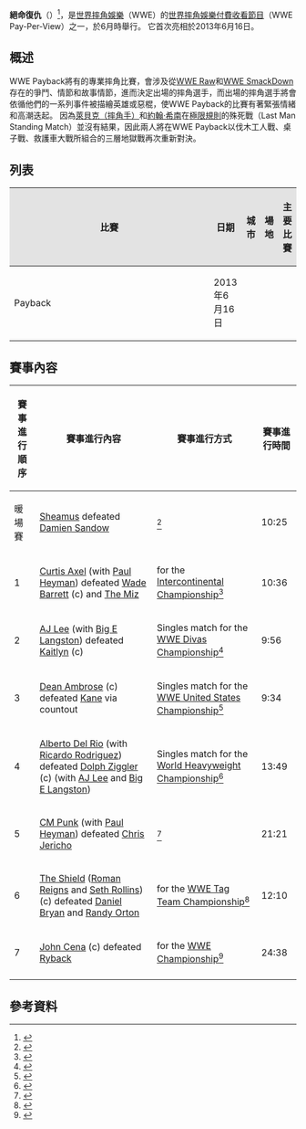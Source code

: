 '''絕命復仇'''（{{lang-en|'''WWE Payback'''}}）<ref>{{Cite web |url=http://www.wwe.com/shows/wwe-payback |title=WWE Payback |access-date=2013-05-25 |archive-date=2013-08-13 |archive-url=https://web.archive.org/web/20130813163754/http://www.wwe.com/shows/wwe-payback }}</ref>，是[[世界摔角娛樂|世界摔角娛樂]]（WWE）的[[世界摔角娛樂付費收看節目|世界摔角娛樂付費收看節目]]（WWE Pay-Per-View）之一，於6月時舉行。
它首次亮相於2013年6月16日。

==概述==
WWE Payback將有的專業摔角比賽，會涉及從[[WWE_Raw|WWE Raw]]和[[WWE_Friday_Night_SmackDown!|WWE SmackDown]]存在的爭鬥、情節和故事情節，進而決定出場的摔角選手，而出場的摔角選手將會依循他們的一系列事件被描繪英雄或惡棍，使WWE Payback的比賽有著緊張情緒和高潮迭起。
因為[[萊貝克（摔角手）|萊貝克（摔角手）]]和[[約翰·希南|約翰·希南]]在[[極限規則|極限規則]]的殊死戰（Last Man Standing Match）並沒有結果，因此兩人將在WWE Payback以伐木工人戰、桌子戰、救護車大戰所組合的三層地獄戰再次重新對決。

==列表==
{| class="wikitable" align="center"
!style="background: #e3e3e3;" width="9%"|比賽
!style="background: #e3e3e3;" width="6%"|日期
!style="background: #e3e3e3;" width="10%"|城市
!style="background: #e3e3e3;" width="9%"|場地
!style="background: #e3e3e3;" width="25%"|主要比賽
|-
|Payback
|2013年6月16日
|{{link-en|羅斯蒙特|Rosemont, Illinois}}
|{{link-en|好事達球場|Allstate Arena}}
|
|}

==賽事內容==
{| class="wikitable" border="1" style="font-size:85%; text-align:left;"
|-
! scope="col" |賽事進行順序
! scope="col" |賽事進行內容
! scope="col" |賽事進行方式
! scope="col" |賽事進行時間
|-
!scope="row"|暖場賽
|[[Sheamus|Sheamus]] defeated [[Damien_Sandow|Damien Sandow]] 
|{{link-en|Singles match|Professional wrestling match types#Variations of singles matches}}<ref>{{cite web|title=Damien Sandow vs. Sheamus|date=10 June 2013|url=http://www.wwe.com/shows/wwe-payback/2013/sheamus-vs-damien-sandow-26121910|publisher=[[WWE|WWE]]|accessdate=2013-06-17|archive-date=2015-11-06|archive-url=https://web.archive.org/web/20151106065901/http://www.wwe.com/shows/wwe-payback/2013/sheamus-vs-damien-sandow-26121910|dead-url=no}}</ref>
|10:25
|-
!scope="row" |1
|[[柯爾提斯·艾克賽爾|Curtis Axel]] (with [[Paul_Heyman|Paul Heyman]]) defeated [[韋德·貝瑞特|Wade Barrett]] (c) and [[The_Miz|The Miz]]
|{{link-en|Triple threat match|Professional wrestling match types#Basic non-elimination matches}} for the [[WWE洲際冠軍|Intercontinental Championship]]<ref>{{cite web|title=Intercontinental Champion Wade Barrett vs. The Miz vs. Curtis Axel|date=10 June 2013|url=http://www.wwe.com/shows/wwe-payback/2013/wade-barrett-miz-curtis-axel-26121904|publisher=[[世界摔角娛樂|WWE]]|accessdate=2013-06-17|archive-date=2016-03-04|archive-url=https://web.archive.org/web/20160304001431/http://www.wwe.com/shows/wwe-payback/2013/wade-barrett-miz-curtis-axel-26121904|dead-url=no}}</ref>
|10:36
|-
!scope="row" |2
|[[AJ_Lee|AJ Lee]] (with [[Big_E_Langston|Big E Langston]]) defeated [[Kaitlyn|Kaitlyn]] (c)
|Singles match for the [[WWE麗人冠軍|WWE Divas Championship]]<ref>{{cite web|title=Divas Champion Kaitlyn vs. AJ Lee|date=10 June 2013|url=http://www.wwe.com/shows/wwe-payback/2013/kaitlyn-aj-lee-26121822|publisher=[[世界摔角娛樂|WWE]]|accessdate=2013-06-17|archive-date=2016-03-03|archive-url=https://web.archive.org/web/20160303173149/http://www.wwe.com/shows/wwe-payback/2013/kaitlyn-aj-lee-26121822|dead-url=no}}</ref>
|9:56
|-
!scope="row" |3
|[[Dean_Ambrose|Dean Ambrose]] (c) defeated [[肯恩_(摔角手)|Kane]] via countout
|Singles match for the [[WWE美國冠軍|WWE United States Championship]]<ref>{{cite web|title=United States Champion Dean Ambrose vs. Kane|date=10 June 2013|url=http://www.wwe.com/shows/wwe-payback/2013/dean-ambrose-kane-26121918|publisher=[[世界摔角娛樂|WWE]]|accessdate=2013-06-17|archive-date=2016-03-03|archive-url=https://web.archive.org/web/20160303191425/http://www.wwe.com/shows/wwe-payback/2013/dean-ambrose-kane-26121918|dead-url=no}}</ref>
|9:34
|-
!scope="row"|4
|[[阿爾貝托·德·里奧|Alberto Del Rio]] (with [[Ricardo_Rodriguez|Ricardo Rodriguez]]) defeated [[多夫·鍚格勒|Dolph Ziggler]] (c) (with [[AJ_Lee|AJ Lee]] and [[Big_E_Langston|Big E Langston]])
|Singles match for the [[世界重量級冠軍_(WWE)|World Heavyweight Championship]]<ref>{{cite web|title=World Heavyweight Champion Dolph Ziggler vs. Alberto Del Rio|date=10 June 2013|url=http://www.wwe.com/shows/wwe-payback/2013/world-heavyweight-champion-dolph-ziggler-vs-alberto-del-rio-26120330|publisher=[[WWE|WWE]]|accessdate=2013-06-17|archive-date=2016-03-04|archive-url=https://web.archive.org/web/20160304001939/http://www.wwe.com/shows/wwe-payback/2013/world-heavyweight-champion-dolph-ziggler-vs-alberto-del-rio-26120330|dead-url=no}}</ref>
|13:49
|-
!scope="row"|5
|[[CM_Punk|CM Punk]] (with [[Paul_Heyman|Paul Heyman]]) defeated [[Chris_Jericho|Chris Jericho]]
|{{link-en|Singles match|Professional wrestling match types#Variations of singles matches}}<ref>{{cite web|title=Chris Jericho vs. CM Punk|date=27 May 2013|url=http://www.wwe.com/shows/wwe-payback/2013/chris-jericho-cm-punk-26117768|publisher=[[世界摔角娛樂|WWE]]|accessdate=2013-06-17|archive-date=2016-03-04|archive-url=https://web.archive.org/web/20160304040211/http://www.wwe.com/shows/wwe-payback/2013/chris-jericho-cm-punk-26117768|dead-url=no}}</ref>
|21:21
|-
!scope="row" |6
|[[神盾軍|The Shield]] ([[Roman_Reigns|Roman Reigns]] and [[Seth_Rollins|Seth Rollins]]) (c) defeated [[Daniel_Bryan|Daniel Bryan]] and [[Randy_Orton|Randy Orton]]
|{{link-en|Tag team match|Professional wrestling tag team match types}} for the [[WWE雙打冠軍|WWE Tag Team Championship]]<ref>{{cite web|title=Tag Team Champions The Shield vs. Daniel Bryan and Randy Orton|date=10 June 2013|url=http://www.wwe.com/shows/wwe-payback/2013/wwe-tag-team-champions-seth-rollins-roman-reigns-vs-randy-orton-daniel-bryan-26121821|publisher=[[世界摔角娛樂|WWE]]|accessdate=2013-06-17|archive-date=2016-05-27|archive-url=https://web.archive.org/web/20160527091343/http://www.wwe.com/shows/wwe-payback/2013/wwe-tag-team-champions-seth-rollins-roman-reigns-vs-randy-orton-daniel-bryan-26121821|dead-url=no}}</ref>
|12:10
|-
!scope="row"|7
|[[John_Cena|John Cena]] (c) defeated [[Ryback|Ryback]]
|{{link-en|Three Stages of Hell match|Professional wrestling match types#3 Stages of Hell match}} for the [[WWE冠軍|WWE Championship]]<ref>{{cite web|title=Three Stages Of Hell WWE Championship Match|date=20 May 2013|url=http://www.wwe.com/shows/wwe-payback/2013/john-cena-vs-ryback-wwe-championship-three-stages-of-hell-match-26116387|publisher=[[世界摔角娛樂|WWE]]|accessdate=2013-06-17|archive-date=2016-03-03|archive-url=https://web.archive.org/web/20160303191315/http://www.wwe.com/shows/wwe-payback/2013/john-cena-vs-ryback-wwe-championship-three-stages-of-hell-match-26116387|dead-url=no}}</ref>
|24:38
|-
|colspan="4"| {{center|{{small|(c) – refers to the champion(s) heading into the match}}}}
|}

==參考資料==
<div class="references-small">
<references />
</div>

{{WWE PPV|WWE Payback}}